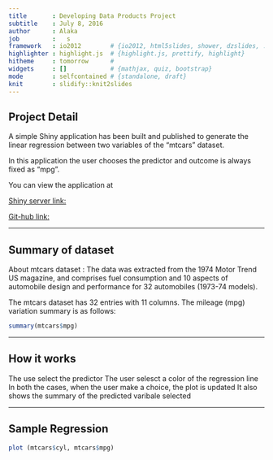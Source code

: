```yaml
---
title       : Developing Data Products Project
subtitle    : July 8, 2016
author      : Alaka
job         :   s
framework   : io2012        # {io2012, html5slides, shower, dzslides, ...}
highlighter : highlight.js  # {highlight.js, prettify, highlight}
hitheme     : tomorrow      # 
widgets     : []            # {mathjax, quiz, bootstrap}
mode        : selfcontained # {standalone, draft}
knit        : slidify::knit2slides
---
```


## Project Detail

A simple Shiny application has been built and published to generate the linear regression between two variables of the "mtcars" dataset.

In this application the user chooses the predictor and outcome is always fixed as "mpg".

You can view the application at

[Shiny server link:](https://www.shinyapps.io/admin/#/application/113281)

[Git-hub link:](https://github.com/AlakaSar/developingdata)

---

## Summary of dataset

About mtcars dataset : The data was extracted from the 1974 Motor Trend US magazine, and comprises fuel consumption and 10 aspects of automobile design and performance for 32 automobiles (1973-74 models).

The mtcars dataset has 32 entries with 11 columns. The mileage (mpg) variation summary is as follows:


```r
summary(mtcars$mpg)
```

---

## How it works

The use select the predictor
The user selesct a color of the regression line
In both the cases, when the user make a choice, the plot is updated
It also shows the summary of the predicted varibale selected

---

## Sample Regression

```r
plot (mtcars$cyl, mtcars$mpg)
```
